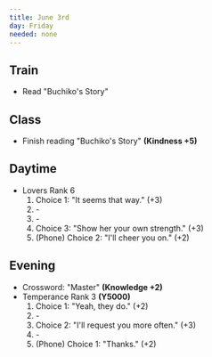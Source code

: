 ```yaml
---
title: June 3rd
day: Friday
needed: none
---
```


## Train
- Read "Buchiko's Story"

## Class
- Finish reading "Buchiko's Story" **(Kindness +5)**

## Daytime
- Lovers Rank 6
    1. Choice 1: "It seems that way." (+3)
    1. \-
    1. \-
    1. Choice 3: "Show her your own strength." (+3)
    1. (Phone) Choice 2: "I'll cheer you on." (+2)

## Evening
- Crossword: "Master" **(Knowledge +2)**
- Temperance Rank 3 **(Y5000)**
    1. Choice 1: "Yeah, they do." (+2)
    1. \-
    1. Choice 2: "I'll request you more often." (+3)
    1. \-
    1. (Phone) Choice 1: "Thanks." (+2)
